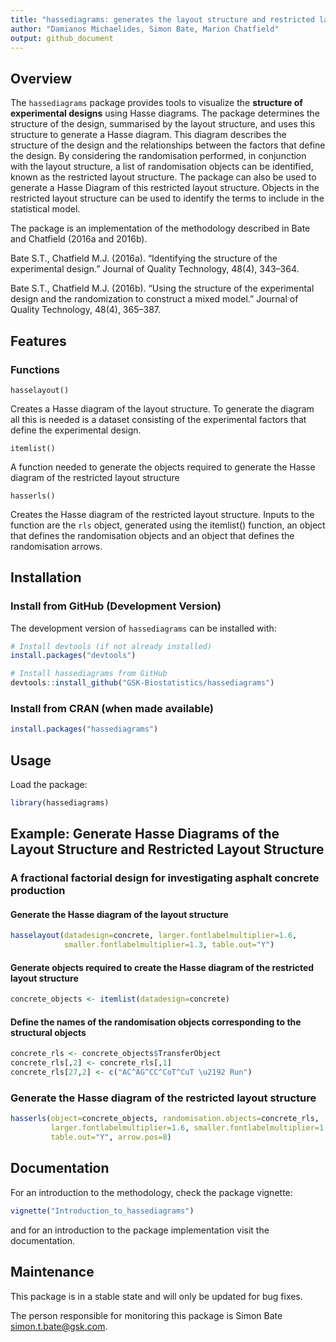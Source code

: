 ```yaml
---
title: "hassediagrams: generates the layout structure and restricted layout structure of experimental designs"
author: "Damianos Michaelides, Simon Bate, Marion Chatfield"
output: github_document
---
```



## Overview

The `hassediagrams` package provides tools to visualize the **structure of experimental designs** using Hasse diagrams. The package determines the structure of the design, summarised by the layout structure, and uses this structure to generate a Hasse diagram. This diagram describes the structure of the design and the relationships between the factors that define the design. By considering the randomisation performed, in conjunction with the layout structure, a list of randomisation objects can be identified, known as the restricted layout structure. The package can also be used to generate a Hasse Diagram of this restricted layout structure. Objects in the restricted layout structure can be used to identify the terms to include in the statistical model. 

The package is an implementation of the methodology described in Bate and Chatfield (2016a and 2016b). 


Bate S.T., Chatfield M.J. (2016a). "Identifying the structure of the experimental design." Journal of Quality Technology, 48(4), 343–364.

Bate S.T., Chatfield M.J. (2016b). "Using the structure of the experimental design and the randomization to construct a mixed model." Journal of Quality Technology, 48(4), 365–387.


## Features

### Functions 

`hasselayout()`

Creates a Hasse diagram of the layout structure. To generate the diagram all this is needed is a dataset consisting of the experimental factors that define the experimental design.

`itemlist()`

A function needed to generate the objects required to generate the Hasse diagram of the restricted layout structure

`hasserls()`

Creates the Hasse diagram of the restricted layout structure. Inputs to the function are the `rls` object, generated using the itemlist() function, an object that defines the randomisation objects and an object that defines the randomisation arrows. 


## Installation

### Install from GitHub (Development Version)

The development version of `hassediagrams` can be installed with:

```r
# Install devtools (if not already installed)
install.packages("devtools")

# Install hassediagrams from GitHub
devtools::install_github("GSK-Biostatistics/hassediagrams")
```

### Install from CRAN (when made available)
```r
install.packages("hassediagrams")
```

## Usage

Load the package:
```r
library(hassediagrams)
```

## Example: Generate Hasse Diagrams of the Layout Structure and Restricted Layout Structure

### A fractional factorial design for investigating asphalt concrete production

#### Generate the Hasse diagram of the layout structure

```r
hasselayout(datadesign=concrete, larger.fontlabelmultiplier=1.6, 
            smaller.fontlabelmultiplier=1.3, table.out="Y")
```


#### Generate objects required to create the Hasse diagram of the restricted layout structure 

```r
concrete_objects <- itemlist(datadesign=concrete) 
```


#### Define the names of the randomisation objects corresponding to the structural objects

```r
concrete_rls <- concrete_objects$TransferObject 
concrete_rls[,2] <- concrete_rls[,1]
concrete_rls[27,2] <- c("AC^AG^CC^CoT^CuT \u2192 Run")
```


### Generate the Hasse diagram of the restricted layout structure

```r
hasserls(object=concrete_objects, randomisation.objects=concrete_rls, 
         larger.fontlabelmultiplier=1.6, smaller.fontlabelmultiplier=1.3, 
         table.out="Y", arrow.pos=8)

```



## Documentation

For an introduction to the methodology, check the package vignette:

```r
vignette("Introduction_to_hassediagrams")
```

and for an introduction to the package implementation visit the documentation.


## Maintenance

This package is in a stable state and will only be updated for bug fixes.

The person responsible for monitoring this package is Simon Bate <simon.t.bate@gsk.com>. 




